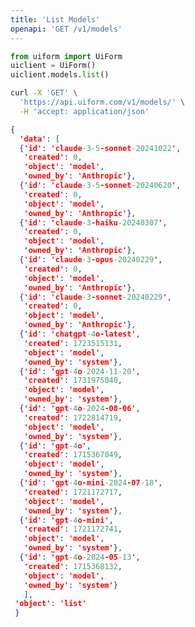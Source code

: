 ```yaml
---
title: 'List Models'
openapi: 'GET /v1/models'
---
```


<RequestExample>


```python python
from uiform import UiForm
uiclient = UiForm()
uiclient.models.list()
```


```bash curl
curl -X 'GET' \
  'https://api.uiform.com/v1/models/' \
  -H 'accept: application/json'
```

</RequestExample>


<ResponseExample>

```json 200
{
  'data': [
  {'id': 'claude-3-5-sonnet-20241022',
   'created': 0,
   'object': 'model',
   'owned_by': 'Anthropic'},
  {'id': 'claude-3-5-sonnet-20240620',
   'created': 0,
   'object': 'model',
   'owned_by': 'Anthropic'},
  {'id': 'claude-3-haiku-20240307',
   'created': 0,
   'object': 'model',
   'owned_by': 'Anthropic'},
  {'id': 'claude-3-opus-20240229',
   'created': 0,
   'object': 'model',
   'owned_by': 'Anthropic'},
  {'id': 'claude-3-sonnet-20240229',
   'created': 0,
   'object': 'model',
   'owned_by': 'Anthropic'},
  {'id': 'chatgpt-4o-latest',
   'created': 1723515131,
   'object': 'model',
   'owned_by': 'system'},
  {'id': 'gpt-4o-2024-11-20',
   'created': 1731975040,
   'object': 'model',
   'owned_by': 'system'},
  {'id': 'gpt-4o-2024-08-06',
   'created': 1722814719,
   'object': 'model',
   'owned_by': 'system'},
  {'id': 'gpt-4o',
   'created': 1715367049,
   'object': 'model',
   'owned_by': 'system'},
  {'id': 'gpt-4o-mini-2024-07-18',
   'created': 1721172717,
   'object': 'model',
   'owned_by': 'system'},
  {'id': 'gpt-4o-mini',
   'created': 1721172741,
   'object': 'model',
   'owned_by': 'system'},
  {'id': 'gpt-4o-2024-05-13',
   'created': 1715368132,
   'object': 'model',
   'owned_by': 'system'}
   ],
 'object': 'list'
 }

```


</ResponseExample>

